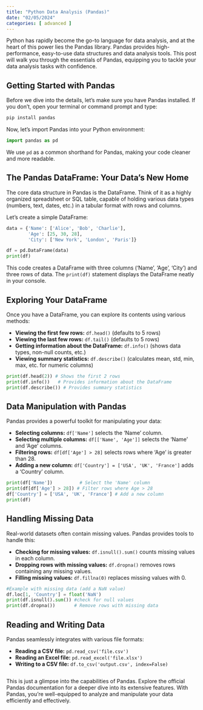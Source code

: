 ```yaml
---
title: "Python Data Analysis (Pandas)"
date: "02/05/2024"
categories: [ advanced ]
---
```



Python has rapidly become the go-to language for data analysis, and at the heart of this power lies the Pandas library. Pandas provides high-performance, easy-to-use data structures and data analysis tools.  This post will walk you through the essentials of Pandas, equipping you to tackle your data analysis tasks with confidence.

## Getting Started with Pandas

Before we dive into the details, let's make sure you have Pandas installed.  If you don't, open your terminal or command prompt and type:

```bash
pip install pandas
```

Now, let's import Pandas into your Python environment:

```python
import pandas as pd
```

We use `pd` as a common shorthand for Pandas, making your code cleaner and more readable.


## The Pandas DataFrame: Your Data's New Home

The core data structure in Pandas is the DataFrame. Think of it as a highly organized spreadsheet or SQL table, capable of holding various data types (numbers, text, dates, etc.) in a tabular format with rows and columns.

Let's create a simple DataFrame:

```python
data = {'Name': ['Alice', 'Bob', 'Charlie'],
        'Age': [25, 30, 28],
        'City': ['New York', 'London', 'Paris']}

df = pd.DataFrame(data)
print(df)
```

This code creates a DataFrame with three columns ('Name', 'Age', 'City') and three rows of data.  The `print(df)` statement displays the DataFrame neatly in your console.

## Exploring Your DataFrame

Once you have a DataFrame, you can explore its contents using various methods:

* **Viewing the first few rows:** `df.head()` (defaults to 5 rows)
* **Viewing the last few rows:** `df.tail()` (defaults to 5 rows)
* **Getting information about the DataFrame:** `df.info()` (shows data types, non-null counts, etc.)
* **Viewing summary statistics:** `df.describe()` (calculates mean, std, min, max, etc. for numeric columns)


```python
print(df.head(2)) # Shows the first 2 rows
print(df.info())   # Provides information about the DataFrame
print(df.describe()) # Provides summary statistics
```


## Data Manipulation with Pandas

Pandas provides a powerful toolkit for manipulating your data:

* **Selecting columns:**  `df['Name']` selects the 'Name' column.
* **Selecting multiple columns:** `df[['Name', 'Age']]` selects the 'Name' and 'Age' columns.
* **Filtering rows:** `df[df['Age'] > 28]` selects rows where 'Age' is greater than 28.
* **Adding a new column:** `df['Country'] = ['USA', 'UK', 'France']` adds a 'Country' column.


```python
print(df['Name'])          # Select the 'Name' column
print(df[df['Age'] > 28]) # Filter rows where Age > 28
df['Country'] = ['USA', 'UK', 'France'] # Add a new column
print(df)
```

## Handling Missing Data

Real-world datasets often contain missing values. Pandas provides tools to handle this:

* **Checking for missing values:** `df.isnull().sum()` counts missing values in each column.
* **Dropping rows with missing values:** `df.dropna()` removes rows containing any missing values.
* **Filling missing values:** `df.fillna(0)` replaces missing values with 0.


```python
#Example with missing data (add a NaN value)
df.loc[1, 'Country'] = float('NaN')
print(df.isnull().sum()) #check for null values
print(df.dropna())       # Remove rows with missing data
```


## Reading and Writing Data

Pandas seamlessly integrates with various file formats:

* **Reading a CSV file:** `pd.read_csv('file.csv')`
* **Reading an Excel file:** `pd.read_excel('file.xlsx')`
* **Writing to a CSV file:** `df.to_csv('output.csv', index=False)`


```python
```

This is just a glimpse into the capabilities of Pandas.  Explore the official Pandas documentation for a deeper dive into its extensive features.  With Pandas, you're well-equipped to analyze and manipulate your data efficiently and effectively.


